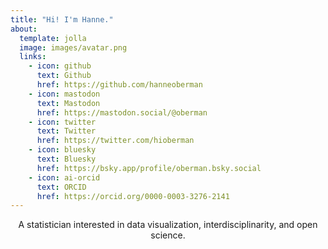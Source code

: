 ```yaml
---
title: "Hi! I'm Hanne."
about:
  template: jolla
  image: images/avatar.png
  links:
    - icon: github
      text: Github
      href: https://github.com/hanneoberman
    - icon: mastodon
      text: Mastodon
      href: https://mastodon.social/@oberman
    - icon: twitter
      text: Twitter
      href: https://twitter.com/hioberman
    - icon: bluesky
      text: Bluesky
      href: https://bsky.app/profile/oberman.bsky.social
    - icon: ai-orcid
      text: ORCID
      href: https://orcid.org/0000-0003-3276-2141
---
```


<link rel="stylesheet" href="https://cdn.jsdelivr.net/gh/jpswalsh/academicons@1/css/academicons.min.css">
<link rel=stylesheet href="https://cdnjs.cloudflare.com/ajax/libs/font-awesome/6.7.2/css/all.min.css">


<center>

<!-- ![](images/avatar.png){width=40%}{.border fig-alt="ALT text here"} -->

<!-- <h1></h1> -->

A statistician interested in data visualization, interdisciplinarity, and open science.

</center>
